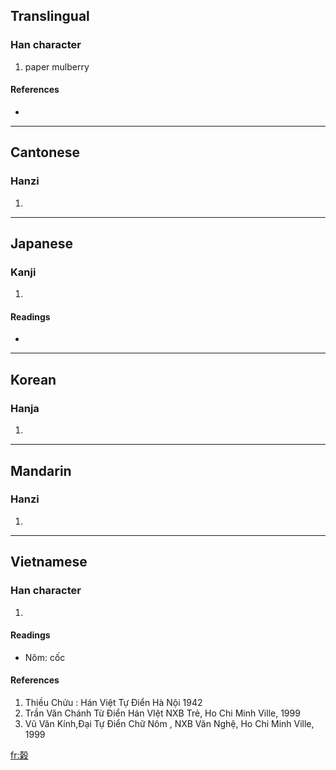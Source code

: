 ==Translingual==

===Han character===
{{Han char|rn=75|rad=木|as=10|sn=14|four=4794<sub>7</sub>|canj=土木竹弓水 (GDHNE), X土木竹弓 (XGDHN)}}

# paper mulberry

====References====
* {{Han ref|kx=0543.070|dkj=15229|dj=0930.370|hdz=32163.030|uh=6996|ud=27030|bh=E242|bd=57922}}

----

==Cantonese==

===Hanzi===
{{yue-hanzi|jyut=|y=guk1}}

# {{defn|Cantonese}}

----

==Japanese==

===Kanji===
{{ja-kanji|grade=|rs=木10}}

# {{defn|Japanese}}

====Readings====
* {{ja-readings|on=[[こく]] (koku), [[こう]] (kō), [[く]] (ku)|kun=[[こうぞ]] (kouzo)}}

----

==Korean==

===Hanja===
{{ko-hanja|hangeul=곡|eumhun=|rv=gok|mr=kok|y=kok}}

# {{defn|Korean}}

----

==Mandarin==

===Hanzi===
{{cmn-hanzi|pin=[[gǔ]] ([[gu3]])|wg=ku<sup>3</sup>}}

# {{defn|Mandarin}}

----

==Vietnamese==
===Han character===
{{vi-hantu|cốc}}
# {{defn|Vietnamese}}
====Readings====
* Nôm: cốc
====References====
#Thiều Chửu : Hán Việt Tự Điển  Hà Nội 1942
#Trần Văn Chánh Từ Điển Hán VIệt NXB Trẻ, Ho Chi Minh Ville, 1999
#Vũ Văn Kính,Đại Tự Điển Chữ Nôm , NXB Văn Nghệ, Ho Chi Minh Ville, 1999




[[fr:榖]]